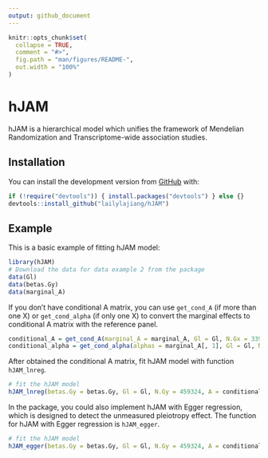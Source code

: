 ```yaml
---
output: github_document
---
```


<!-- README.md is generated from README.Rmd. Please edit that file -->

```r
knitr::opts_chunk$set(
  collapse = TRUE,
  comment = "#>",
  fig.path = "man/figures/README-",
  out.width = "100%"
)
```
# hJAM

<!-- badges: start -->
<!-- badges: end -->

hJAM is a hierarchical model which unifies the framework of Mendelian Randomization and Transcriptome-wide association studies.

## Installation

You can install the development version from [GitHub](https://github.com/) with:

``` r
if (!require("devtools")) { install.packages("devtools") } else {}
devtools::install_github("lailylajiang/hJAM")
```
## Example

This is a basic example of fitting hJAM model:

```r
library(hJAM)
# Download the data for data example 2 from the package
data(Gl)
data(betas.Gy)
data(marginal_A)
```

If you don't have conditional A matrix, you can use ``get_cond_A`` (if more than one X) or ``get_cond_alpha`` (if only one X) to convert the marginal effects to conditional A matrix with the reference panel.

```r
conditional_A = get_cond_A(marginal_A = marginal_A, Gl = Gl, N.Gx = 339224, ridgeTerm = T)
conditional_alpha = get_cond_alpha(alphas = marginal_A[, 1], Gl = Gl, N.Gx = 339224, ridgeTerm = T)
```

After obtained the conditional A matrix, fit hJAM model with function ``hJAM_lnreg``.

```r
# fit the hJAM model
hJAM_lnreg(betas.Gy = betas.Gy, Gl = Gl, N.Gy = 459324, A = conditional_A, ridgeTerm = T)
```

In the package, you could also implement hJAM with Egger regression, which is designed to detect the unmeasured pleiotropy effect. The function for hJAM with Egger regression is ``hJAM_egger``.

```r
# fit the hJAM model
hJAM_egger(betas.Gy = betas.Gy, Gl = Gl, N.Gy = 459324, A = conditional_A, ridgeTerm = T)
```


